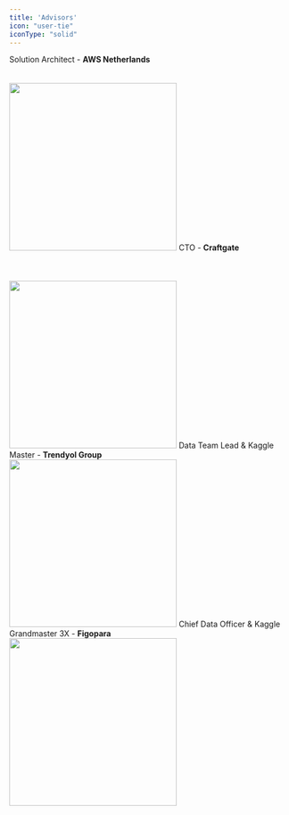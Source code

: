 ```yaml
---
title: 'Advisors'
icon: "user-tie"
iconType: "solid"
---
```


<CardGroup cols={3}>

<Card title="Buğra Kocatürk" href="https://www.linkedin.com/in/bugrakocaturk/">
    Solution Architect - <b>AWS Netherlands</b>
<br />
<br />
<br />
<img width="300" src="/images/bugrakocaturk.jpeg" />
</Card>

<Card title="Lemi Orhan Engin" href="https://www.linkedin.com/in/lemiorhan/">
    CTO - <b>Craftgate</b>

<br />
<br />
<br />
<br />

<img width="300" src="/images/lemiorhanengin.jpeg" />
</Card>


<Card title="Mehmet Emin Öztürk" href="https://www.linkedin.com/in/meminozturk/">
    Data Team Lead & Kaggle Master - <b>Trendyol Group</b>

<br />

<img width="300" src="/images/mehmeteminozturk.jpeg" />
</Card>


<Card title="Fırat Gönen" href="https://www.linkedin.com/in/meminozturk/">
    Chief Data Officer & Kaggle Grandmaster 3X - <b>Figopara</b>

<br />


<img width="300" src="/images/firatgonen.jpeg" />
</Card>

</CardGroup>

